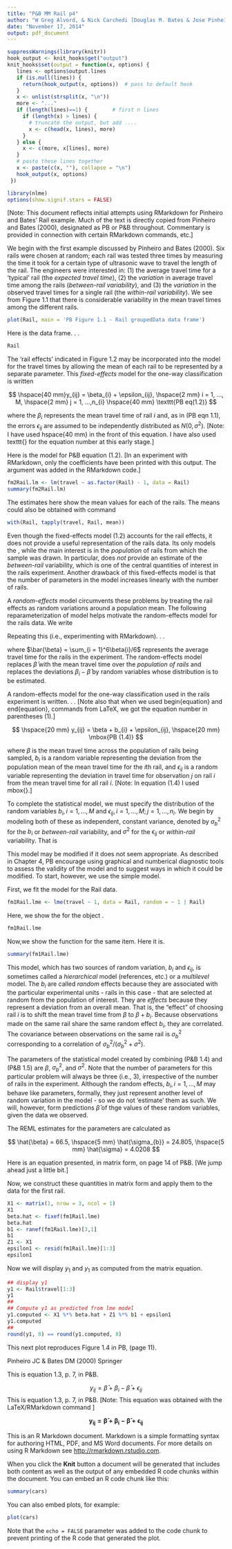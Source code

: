 ```yaml
---
title: "P&B MM Rail p4"
author: "W Greg Alvord, & Nick Carchedi [Douglas M. Bates & Jose Pinheiro]"
date: "November 17, 2014"
output: pdf_document
---
```


```r
suppressWarnings(library(knitr))
hook_output <- knit_hooks$get("output")
knit_hooks$set(output = function(x, options) {
   lines <- options$output.lines
   if (is.null(lines)) {
     return(hook_output(x, options))  # pass to default hook
   }
   x <- unlist(strsplit(x, "\n"))
   more <- "..."
   if (length(lines)==1) {        # first n lines
     if (length(x) > lines) {
       # truncate the output, but add ....
       x <- c(head(x, lines), more)
     }
   } else {
     x <- c(more, x[lines], more)
   }
   # paste these lines together
   x <- paste(c(x, ""), collapse = "\n")
   hook_output(x, options)
 })
```

```r
library(nlme)
options(show.signif.stars = FALSE)
```
\section{Opening Observations}

[Note: This document reflects initial attempts using RMarkdown for Pinheiro and Bates' Rail example.  Much of the text is directly copied from Pinheiro and Bates (2000), designated as PB or P&B throughout. Commentary is provided in connection with certain RMarkdown commands, etc.]

\section{Mixed Models Rail Example, Pinheiro and Bates, page 4}
\subsection{Introduction to the Rail Problem}
We begin with the first example discussed by Pinheiro and Bates (2000).  Six rails were chosen at random; each rail was tested three times by measuring the time it took for a certain type of ultrasonic wave to travel the length of the rail.  The engineers were interested in: (1) the average travel time for a 'typical' rail (the *expected travel time*), (2) the *variation* in average travel time among the rails (*between-rail variability*), and (3) the *variation* in the observed travel times for a single rail (the *within-rail variability*).  We see from Figure 1.1 that there is considerable variability in the mean travel times among the different rails.

```r
plot(Rail, main = 'PB Figure 1.1 - Rail groupedData data frame')
```

Here is the \texttt{groupedData} data frame. . .  

```r
Rail
```



The 'rail effects' indicated in Figure 1.2 may be incorporated into the model for the travel times by allowing the mean of each rail to be represented by a separate parameter.  This _fixed-effects_ model for the one-way classification is written

$$
\hspace{40 mm}y_{ij} = \beta_{i} + \epsilon_{ij},  \hspace{2 mm} i = 1, ..., M, \hspace{2 mm}  j = 1, ...,n_{i} \hspace{40 mm} \texttt{PB eq(1.2)}
$$

where the $\beta_{i}$ represents the mean travel time of rail $i$ and, as in (PB eqn 1.1), the errors $\epsilon_{ij}$ are assumed to be independently distributed as $N (0, \sigma^{2})$. [Note: I have used hspace{40 mm} in the front of this equation.  I have also used texttt{} for the equation number at this early stage.]

Here is the model for P&B equation (1.2).  [In an experiment with RMarkdown, only the coefficients have been printed with this output. The argument \texttt{output.lines = 9:16} was added in the RMarkdown code.]  

```r
fm2Rail.lm <- lm(travel ~ as.factor(Rail) - 1, data = Rail)
summary(fm2Rail.lm)
```

The estimates here show the mean \texttt{travel} values for each of the rails.  The means could also be obtained with command 

```r
with(Rail, tapply(travel, Rail, mean))
```



Even though the fixed-effects model (1.2) accounts for the rail effects, it does not provide a useful representation of the rails data.  Its only models the \emph{specific sample of rails used in this particular experiment}, while the main interest is in the _population_ of rails from which the sample was drawn.  In particular, \texttt{fm2Rail.lm} does _not_ provide an estimate of the _between-rail_ variability, which is one of the central quantities of interest in the rails experiment.  Another drawback of this fixed-effects model is that the number of parameters in the model increases linearly with the number of rails.  

A *random-effects* model circumvents these problems by treating the rail effects as random variations around a population mean.  The following reparameterization of model \texttt{(1.2)} helps motivate the random-effects model for the rails data.  We write

\begin{equation}
\hspace{20 mm} y_{ij} = \bar{\beta} + (\beta_{i} - \bar{\beta}) + \epsilon_{ij} \hspace{40 mm} \texttt{PB eq(1.3)}
\end{equation}

Repeating this (i.e., experimenting with RMarkdown). . . 

\begin{equation}
y_{ij} = \bar{\beta} + (\beta_{i} - \bar{\beta}) + \epsilon_{ij} 
\end{equation}

where $\bar{\beta} = \sum_{i = 1}^6\beta{i}/6$ represents the average travel time for the rails in the experiment.  The random-effects model replaces $\bar{\beta}$ with the mean travel time over the _population of rails_ and replaces the deviations $\beta_{i} - \bar{\beta}$ by random variables whose distribution is to be estimated. 

A random-effects model for the one-way classification used in the rails experiment is written. . . [Note also that when we used begin{equation} and end{equation}, commands from LaTeX, we got the equation number in parentheses (1).]  

$$
\hspace{20 mm} y_{ij} = \beta + b_{i} + \epsilon_{ij}, \hspace{20 mm} \mbox{PB (1.4)}
$$

where $\beta$ is the mean travel time across the population of rails being sampled, $b_{i}$ is a random variable representing the deviation from the population mean of the mean travel time for the $i$th rail, and $\epsilon_{ij}$ is a random variable representing the deviation in travel time for observation $j$ on rail $i$ from the mean travel time for all rail $i$.   [Note: In equation (1.4) I used mbox{}.]  

To complete the statistical model, we must specify the distribution of the random variables $b_{i}, i = 1, ..., M$ and $\epsilon_{ij}, i = 1, ..., M; j = 1, ..., n_{i}$.  We begin by modeling both of these as independent, constant variance, denoted by $\sigma^{2}_{b}$ for the $b_{i}$ or _between-rail_ variability, and $\sigma^{2}$ for the $\epsilon_{ij}$ or *within-rail* variability.  That is

\begin{equation}
b_{i} \sim \textsl{N}(0, \sigma^{2}_{b}), \hspace{4 mm} \epsilon_{ij} \sim \textsl{N} (0, \sigma^{2})
\end{equation}

This model may be modified if it does not seem appropriate.  As described in Chapter 4, PB encourage using graphical and numberical diagnostic tools to assess the validity of the model and to suggest ways in which it could be modified.  To start, however, we use the simple model. 


First, we fit the \texttt{lme} model for the Rail data.

```r
fm1Rail.lme <- lme(travel ~ 1, data = Rail, random = ~ 1 | Rail)
```

Here, we show the \texttt{print()} for the object \texttt{fm1Rail.lme}.

```r
fm1Rail.lme
```

Now,we show the \texttt{summary()} function for the same item.  Here it is.

```r
summary(fm1Rail.lme)
```

This model, which has two sources of random variation, $b_{i}$ and $\epsilon_{ij}$, is sometimes called a _hierarchical_ model (references, etc.) or a _multilevel_ model. The $b_{i}$ are called _random_ effects because they are associated with the particular experimental units - rails in this case - that are selected at random from the population of interest.  They are _effects_ because they represent a deviation from an overall mean.  That is, the "effect" of choosing rail $i$ is to shift the mean travel time from $\beta$ to $\beta + b_{i}$.  Because observations made on the same rail share the same random effect $b_{i}$, they are correlated.  The covariance between observations on the same rail is $\sigma^{2}_{b}$ corresponding to a correlation of $\sigma^{2}_{b}/(\sigma^{2}_{b} + \sigma^{2})$.

The parameters of the statistical model created by combining (P&B 1.4) and (P&B 1.5) are $\beta$, $\sigma^{2}_{b}$, and $\sigma^{2}$.  Note that the number of parameters for this particular problem will always be three (i.e., 3), irrespective of the number of rails in the experiment. Although the random effects, $b_{i}, i = 1, ..., M$ may behave like parameters, formally, they just represent another level of random variation in the model - so we do not 'estimate' them as such.  We will, however, form predictions $\hat{\beta}$ of thge values of these random variables, given the data we observed.  

The REML estimates for the parameters are calculated as

$$
\hat{\beta} = 66.5, \hspace{5 mm} \hat{\sigma_{b}} = 24.805, \hspace{5 mm} \hat{\sigma} = 4.0208 
$$

Here is an equation presented, in matrix form, on page 14 of P&B.  [We jump ahead just a little bit.]

\begin{equation}
y_{i} = X_{i}\beta + Z_{i}b_{i} + \epsilon_{i}  
\end{equation}


Now, we construct these quantities in matrix form and apply them to the data for the first rail. 

```r
X1 <- matrix(1, nrow = 3, ncol = 1)
X1
beta.hat <- fixef(fm1Rail.lme)
beta.hat
b1 <- ranef(fm1Rail.lme)[3,1]
b1
Z1 <- X1
epsilon1 <- resid(fm1Rail.lme)[1:3]
epsilon1
```

Now we will display $y_{1}$ and $y_{1}$ as computed from the matrix equation.

```r
## display y1
y1 <- Rail$travel[1:3]
y1
##
## Compute y1 as predicted from lme model
y1.computed <- X1 %*% beta.hat + Z1 %*% b1 + epsilon1
y1.computed
##
round(y1, 8) == round(y1.computed, 8)
```

\subsection{Assessing the Fitted Model}

This next plot reproduces Figure 1.4 in PB, (page 11).    





\hspace{20 mm}





 

\section{References}

Pinheiro JC & Bates DM (2000)  \emph{Mixed Effects Models in S and S-Plus} Springer

\section{Redundant comments}

This is equation 1.3, p. 7, in P&B.

$$
y_{ij} = \bar{\beta} + \beta_{i} - \bar{\beta} + \epsilon_{ij}
$$
This is equation 1.3, p. 7, in P&B. [Note: This equation was obtained with the LaTeX/RMarkdown command \texttt{boldsymbol{}}]

$$
\boldsymbol{y_{ij} = \bar{\beta} + \beta_{i} - \bar{\beta} + \epsilon_{ij}}
$$


This is an R Markdown document. Markdown is a simple formatting syntax for authoring HTML, PDF, and MS Word documents. For more details on using R Markdown see <http://rmarkdown.rstudio.com>.

When you click the **Knit** button a document will be generated that includes both content as well as the output of any embedded R code chunks within the document. You can embed an R code chunk like this:

```r
summary(cars)
```

You can also embed plots, for example:

```r
plot(cars)
```

Note that the `echo = FALSE` parameter was added to the code chunk to prevent printing of the R code that generated the plot.
